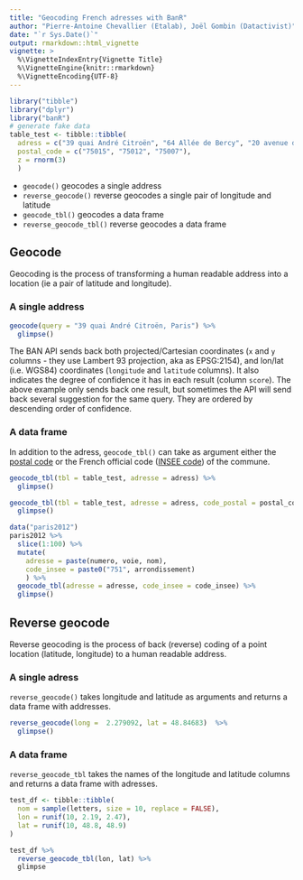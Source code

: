 ```yaml
---
title: "Geocoding French adresses with BanR"
author: "Pierre-Antoine Chevallier (Etalab), Joël Gombin (Datactivist)"
date: "`r Sys.Date()`"
output: rmarkdown::html_vignette
vignette: >
  %\VignetteIndexEntry{Vignette Title}
  %\VignetteEngine{knitr::rmarkdown}
  %\VignetteEncoding{UTF-8}
---
```


```r
library("tibble")
library("dplyr")
library("banR")
# generate fake data
table_test <- tibble::tibble(
  adress = c("39 quai André Citroën", "64 Allée de Bercy", "20 avenue de Ségur"),
  postal_code = c("75015", "75012", "75007"),
  z = rnorm(3)
  )
```

- `geocode()` geocodes a single address
- `reverse_geocode()` reverse geocodes a single pair of longitude and latitude
- `geocode_tbl()` geocodes a data frame
- `reverse_geocode_tbl()` reverse geocodes a data frame

## Geocode

Geocoding is the process of transforming a human readable address into a location (ie a pair of latitude and longitude).

### A single address

```r
geocode(query = "39 quai André Citroën, Paris") %>%
  glimpse()
```

The BAN API sends back both projected/Cartesian coordinates (`x` and `y` columns - they use Lambert 93 projection, aka as EPSG:2154), and lon/lat (i.e. WGS84) coordinates (`longitude` and `latitude` columns). It also indicates the degree of confidence it has in each result (column `score`). The above example only sends back one result, but sometimes the API will send back several suggestion for the same query. They are ordered by descending order of confidence. 

### A data frame

In addition to the adress, `geocode_tbl()` can take as argument either the [postal code](https://en.wikipedia.org/wiki/Postal_codes_in_France) or the French official code ([INSEE code](https://en.wikipedia.org/wiki/INSEE_code)) of the commune. 

```r
geocode_tbl(tbl = table_test, adresse = adress) %>%
  glimpse()
```

```r
geocode_tbl(tbl = table_test, adresse = adress, code_postal = postal_code) %>%
  glimpse()
```

```r
data("paris2012")
paris2012 %>%
  slice(1:100) %>%
  mutate(
    adresse = paste(numero, voie, nom),
    code_insee = paste0("751", arrondissement)
    ) %>%
  geocode_tbl(adresse = adresse, code_insee = code_insee) %>%
  glimpse()
```

## Reverse geocode

Reverse geocoding is the process of back (reverse) coding of a point location (latitude, longitude) to a human readable address.

### A single adress

`reverse_geocode()` takes longitude and latitude as arguments and returns a data frame with addresses.

```r
reverse_geocode(long =  2.279092, lat = 48.84683)  %>%
  glimpse()
```

### A data frame

`reverse_geocode_tbl` takes the names of the longitude and latitude columns and returns a data frame with adresses.

```r
test_df <- tibble::tibble(
  nom = sample(letters, size = 10, replace = FALSE),
  lon = runif(10, 2.19, 2.47),
  lat = runif(10, 48.8, 48.9)
)

test_df %>% 
  reverse_geocode_tbl(lon, lat) %>% 
  glimpse

```